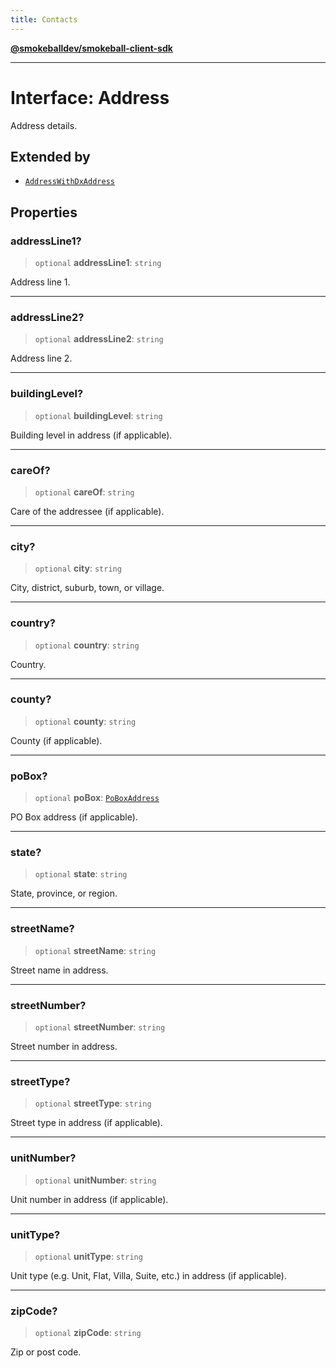 ```yaml
---
title: Contacts
---
```

[**@smokeballdev/smokeball-client-sdk**](./../../../../README)

***

# Interface: Address

Address details.

## Extended by

- [`AddressWithDxAddress`](./AddressWithDxAddress)

## Properties

### addressLine1?

> `optional` **addressLine1**: `string`

Address line 1.

***

### addressLine2?

> `optional` **addressLine2**: `string`

Address line 2.

***

### buildingLevel?

> `optional` **buildingLevel**: `string`

Building level in address (if applicable).

***

### careOf?

> `optional` **careOf**: `string`

Care of the addressee (if applicable).

***

### city?

> `optional` **city**: `string`

City, district, suburb, town, or village.

***

### country?

> `optional` **country**: `string`

Country.

***

### county?

> `optional` **county**: `string`

County (if applicable).

***

### poBox?

> `optional` **poBox**: [`PoBoxAddress`](./PoBoxAddress)

PO Box address (if applicable).

***

### state?

> `optional` **state**: `string`

State, province, or region.

***

### streetName?

> `optional` **streetName**: `string`

Street name in address.

***

### streetNumber?

> `optional` **streetNumber**: `string`

Street number in address.

***

### streetType?

> `optional` **streetType**: `string`

Street type in address (if applicable).

***

### unitNumber?

> `optional` **unitNumber**: `string`

Unit number in address (if applicable).

***

### unitType?

> `optional` **unitType**: `string`

Unit type (e.g. Unit, Flat, Villa, Suite, etc.) in address (if applicable).

***

### zipCode?

> `optional` **zipCode**: `string`

Zip or post code.
